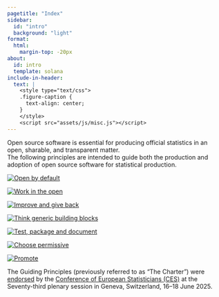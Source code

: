 ```yaml
---
pagetitle: "Index"
sidebar: 
  id: "intro"
  background: "light"
format:
  html: 
    margin-top: -20px
about:
  id: intro
  template: solana
include-in-header:
  text: |
    <style type="text/css">
    .figure-caption {
      text-align: center;
    }
    </style>
    <script src="assets/js/misc.js"></script>
---
```


::: {intro}

Open source software is essential for producing official statistics in an open, sharable, and transparent matter.\
The following principles are intended to guide both the production and adoption of open source software for statistical production. 

:::

::: {layout=[10,-1,10,-1,10,-1,10],[1]}
[![<a href="/charter.html#oss-by-default">Open by default</a>](assets/img/principles/openbydefault_sm.png)](/principles.html#oss-by-default)

[![<a href="/charter.html#work-in-the-open">Work in the open</a>](assets/img/principles/workintheopen_sm.png)](/principles.html#work-in-the-open)

[![<a href="/charter.html#improve-and-give-back">Improve and give back</a>](assets/img/principles/improveandgiveback_sm.png)](/principles.html#improve-and-give-back)

[![<a href="/charter.html#think-generic-statistical-building-blocks">Think generic building blocks</a>](assets/img/principles/thinkgenericbuildingblocks_sm.png)](/principles.html#think-generic-statistical-building-blocks)

[![<a href="/charter.html#test-package-and-document">Test, package and document</a>](assets/img/principles/testpackageanddocument_sm.png)](/principles.html#test-package-and-document)

[![<a href="/charter.html#choose-permissive">Choose permissive</a>](assets/img/principles/choosepermissive_sm.png)](/principles.html#choose-permissive)

[![<a href="/charter.html#promote">Promote</a>](assets/img/principles/promote_sm.png)](/principles.html#promote)

:::

::: callout-note
The Guiding Principles (previously referred to as "The Charter") were [endorsed](https://unece.org/sites/default/files/2025-06/OpenSourcePrinciples%20Amended.pdf) by the [Conference of European Statisticians (CES)](https://unece.org/statistics/ces/) at the Seventy-third plenary session in Geneva, Switzerland, 16–18 June 2025.
:::
